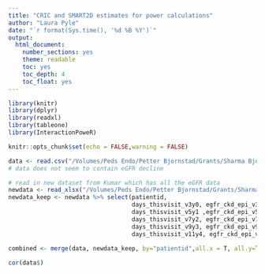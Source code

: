 ```yaml
---
title: "CRIC and SMART2D estimates for power calculations"
author: "Laura Pyle"
date: "`r format(Sys.time(), '%d %B %Y')`"
output:
  html_document:
    number_sections: yes
    theme: readable
    toc: yes
    toc_depth: 4
    toc_float: yes
---
```


```r
library(knitr)
library(dplyr)
library(readxl)
library(tableone)
library(InteractionPoweR)

knitr::opts_chunk$set(echo = FALSE,warning = FALSE)

```

```r
data <- read.csv("/Volumes/Peds Endo/Petter Bjornstad/Grants/Sharma Bjornstad adenine R01/Adenine data/data.cric.smart.0502.csv")
# data does not seem to contain eGFR decline

# read in new dataset from Kumar which has all the eGFR data
newdata <- read_xlsx("/Volumes/Peds Endo/Petter Bjornstad/Grants/Sharma Bjornstad adenine R01/Adenine data/NIHDP3CRIC_DATA_2023-06-18_1003.xlsx", skip = 1)
newdata_keep <- newdata %>% select(patientid, 
                                   days_thisvisit_v3y0, egfr_ckd_epi_v3y0, urine_albumin_v3y0,urine_creatinine_v3y0,
                                   days_thisvisit_v5y1 ,egfr_ckd_epi_v5y1, urine_albumin_v5y1, urine_creatinine_v5y1,
                                   days_thisvisit_v7y2, egfr_ckd_epi_v7y2, urine_albumin_v7y2, urine_creatinine_v7y2,
                                   days_thisvisit_v9y3, egfr_ckd_epi_v9y3, urine_albumin_v9y3, urine_creatinine_v9y3,
                                   days_thisvisit_v11y4, egfr_ckd_epi_v11y4)
                                
combined <- merge(data, newdata_keep, by="patientid",all.x = T, all.y=T)
```

```r
cor(data$)
```


